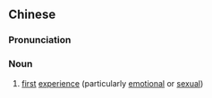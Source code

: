 {{also|初体验}}
==Chinese==
{{zh-forms|s=初体验|type=12}}

===Pronunciation===
{{zh-pron
|m=chūtǐyàn
|c=co1 tai2 jim6
|cat=n
}}

===Noun===
{{zh-noun}}

# [[first]] [[experience]] (particularly [[emotional]] or [[sexual]])